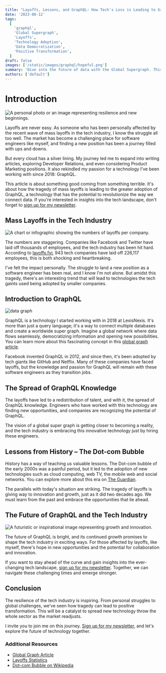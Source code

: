 ```yaml
---
title: "Layoffs, Lessons, and GraphQL: How Tech's Loss is Leading to GraphQL's Gain"
date: '2023-08-12'
tags:
  [
    'graphql',
    'Global Supergraph',
    'Layoffs',
    'Technology Adoption',
    'Data Democratization',
    'Positive Transformation',
  ]
draft: false
images: ['/static/images/graphql/hopeful.png']
summary: 'Dive into the future of data with the Global Supergraph. This comprehensive guide explores how GraphQL is transforming app development, democratizing data, and connecting the world. Learn about real-world applications, ethical considerations, and the vision of a connected future.'
authors: ['default']
---
```


# Introduction

![A personal photo or an image representing resilience and new beginnings.](/static/images/graphql/hopeful.png)

Layoffs are never easy. As someone who has been personally affected by the recent wave of mass layoffs in the tech industry, I know the struggle all too well. The market has become a challenging place for software engineers like myself, and finding a new position has been a journey filled with ups and downs.

But every cloud has a silver lining. My journey led me to expand into writing articles, exploring Developer Relations, and even considering Product Marketing positions. It also rekindled my passion for a technology I've been working with since 2018: GraphQL.

This article is about something good coming from something terrible. It's about how the tragedy of mass layoffs is leading to the greater adoption of GraphQL, a technology that has the potential to revolutionize the way we connect data. If you're interested in insights into the tech landscape, don't forget to [sign up for my newsletter](https://go.fullstackdatasolutions.com/join).

## Mass Layoffs in the Tech Industry

![A chart or infographic showing the numbers of layoffs per company.](/static/images/graphql/layoff_chart.png)

The numbers are staggering. Companies like Facebook and Twitter have laid off thousands of employees, and the tech industry has been hit hard. According to [layoffs.fyi](https://layoffs.fyi), 943 tech companies have laid off 226,117 employees, this is both shocking and heartbreaking.

I've felt the impact personally. The struggle to land a new position as a software engineer has been real, and I know I'm not alone. But amidst this tragedy, there's an interesting trend that will lead to technologies the tech gaints used being adopted by smaller companies.

## Introduction to GraphQL

![data graph](/static/images/graphql/GraphQL_data_graph_depicting_nodes_representing.png)

GraphQL is a technology I started working with in 2018 at LexisNexis. It's more than just a query language; it's a way to connect multiple databases and create a worldwide super graph. Imagine a global network where data flows seamlessly, democratizing information and opening new possibilities. You can learn more about this fascinating concept in this [global graph article](https://fullstackdatasolutions.com/blog/graphql/global-graph).

Facebook invented GraphQL in 2012, and since then, it's been adopted by tech giants like GitHub and Netflix. Many of these companies have faced layoffs, but the knowledge and passion for GraphQL will remain with these software engineers as they transition jobs.

## The Spread of GraphQL Knowledge

The layoffs have led to a redistribution of talent, and with it, the spread of GraphQL knowledge. Engineers who have worked with this technology are finding new opportunities, and companies are recognizing the potential of GraphQL.

The vision of a global super graph is getting closer to becoming a reality, and the tech industry is embracing this innovative technology just by hiring these engineers.

## Lessons from History – The Dot-com Bubble

History has a way of teaching us valuable lessons. The Dot-com bubble of the early 2000s was a painful period, but it led to the adoption of new technologies such as cloud computing, web TV, the mobile web and social networks. You can explore more about this era on [The Guardian](https://www.theguardian.com/business/2010/mar/14/technology-dotcom-crash-2000).

The parallels with today's situation are striking. The tragedy of layoffs is giving way to innovation and growth, just as it did two decades ago. We must learn from the past and embrace the opportunities that lie ahead.

## The Future of GraphQL and the Tech Industry

![A futuristic or inspirational image representing growth and innovation.](/static/images/graphql/hopeful_2.png)

The future of GraphQL is bright, and its continued growth promises to shape the tech industry in exciting ways. For those affected by layoffs, like myself, there's hope in new opportunities and the potential for collaboration and innovation.

If you want to stay ahead of the curve and gain insights into the ever-changing tech landscape, [sign up for my newsletter](https://go.fullstackdatasolutions.com/join). Together, we can navigate these challenging times and emerge stronger.

## Conclusion

The resilience of the tech industry is inspiring. From personal struggles to global challenges, we've seen how tragedy can lead to positive transformation. This will be a catalyst to spread new technology throw the whole sector as the market readjusts.

I invite you to join me on this journey. [Sign up for my newsletter](https://go.fullstackdatasolutions.com/join), and let's explore the future of technology together.

### Additional Resources

- [Global Graph Article](https://fullstackdatasolutions.com/blog/graphql/global-graph)
- [Layoffs Statistics](https://layoffs.fyi)
- [Dot-com Bubble on Wikipedia](https://en.wikipedia.org/wiki/Dot-com_bubble)

<BlogNewsletterForm title="Get twice as much done with a fifth of the code." />
